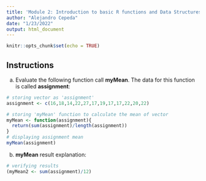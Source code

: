 ```yaml
---
title: 'Module 2: Introduction to basic R functions and Data Structures'
author: "Alejandro Cepeda"
date: "1/23/2022"
output: html_document
---
```


```r
knitr::opts_chunk$set(echo = TRUE)
```

## Instructions

a. Evaluate the following function call **myMean**. The data for this function is called **assignment**:

```r
# storing vector as 'assignment'
assignment <- c(16,18,14,22,27,17,19,17,17,22,20,22)

# storing 'myMean' function to calculate the mean of vector
myMean <- function(assignment){
  return(sum(assignment)/length(assignment))
}
# displaying assignment mean
myMean(assignment)
```

b. **myMean** result explanation:

```r
# verifying results
(myMean2 <- sum(assignment)/12)
```